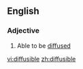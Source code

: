 ==English==

===Adjective===
{{en-adj}}

# Able to be [[diffuse]]d

[[vi:diffusible]]
[[zh:diffusible]]